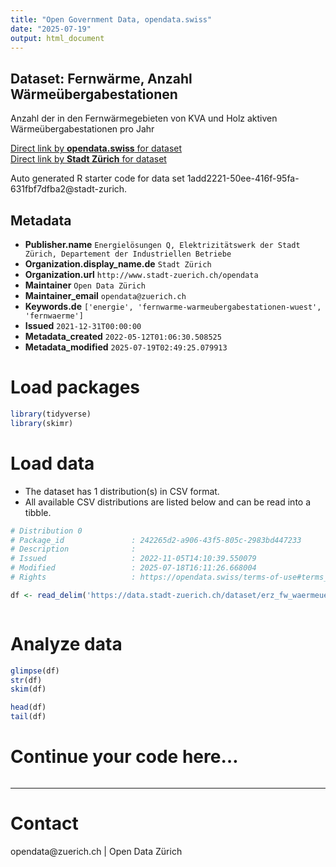 ```yaml
---
title: "Open Government Data, opendata.swiss"
date: "2025-07-19"
output: html_document
---
```


## Dataset: Fernwärme, Anzahl Wärmeübergabestationen


Anzahl der in den Fernwärmegebieten von KVA und Holz aktiven Wärmeübergabestationen pro Jahr


[Direct link by **opendata.swiss** for dataset](https://opendata.swiss/de/dataset/fernwarme-anzahl-warmeubergabestationen)<br>
[Direct link by **Stadt Zürich** for dataset](https://data.stadt-zuerich.ch/dataset/erz_fw_waermeuebergabestationen)

Auto generated R starter code for data set 1add2221-50ee-416f-95fa-631fbf7dfba2@stadt-zurich.

## Metadata

- **Publisher.name** `Energielösungen Q, Elektrizitätswerk der Stadt Zürich, Departement der Industriellen Betriebe`
- **Organization.display_name.de** `Stadt Zürich`
- **Organization.url** `http://www.stadt-zuerich.ch/opendata`
- **Maintainer** `Open Data Zürich`
- **Maintainer_email** `opendata@zuerich.ch`
- **Keywords.de** `['energie', 'fernwarme-warmeubergabestationen-wuest', 'fernwaerme']`
- **Issued** `2021-12-31T00:00:00`
- **Metadata_created** `2022-05-12T01:06:30.508525`
- **Metadata_modified** `2025-07-19T02:49:25.079913`


# Load packages

```r

library(tidyverse)
library(skimr)

```

# Load data

-   The dataset has 1 distribution(s) in CSV format.
-   All available CSV distributions are listed below and can be read into a tibble.

```r

# Distribution 0
# Package_id               : 242265d2-a906-43f5-805c-2983bd447233
# Description              : 
# Issued                   : 2022-11-05T14:10:39.550079
# Modified                 : 2025-07-18T16:11:26.668004
# Rights                   : https://opendata.swiss/terms-of-use#terms_open

df <- read_delim('https://data.stadt-zuerich.ch/dataset/erz_fw_waermeuebergabestationen/download/fw_waermeuebergabestationen.csv')



```

# Analyze data

```r

glimpse(df)
str(df)
skim(df)

head(df)
tail(df)

```

# Continue your code here...

```r

```

------------------------------------------------------------------------

# Contact

opendata@zuerich.ch | Open Data Zürich
